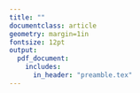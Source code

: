 ```yaml
---
title: ""
documentclass: article
geometry: margin=1in
fontsize: 12pt
output:
  pdf_document:
    includes:
      in_header: "preamble.tex"
---
```


\begin{equation}
\eqnbig{
    u_{j} =
        \betaVec' \xVec_{j} +
        \alpha p_{j} +
        \varepsilon_{j}
        \hspace{0.5in}
        \varepsilon_{j} \sim \textrm{Gumbel}\left(0,\frac{\pi^2}{6}\right)
}
\label{eq:utilityPreference}
\end{equation}

\begin{equation}
\eqnBIG{
    \hat{\omegaVec} = 
        \frac{
            \hat{\betaVec}_j
        }{
            - \hat{\alpha}_j
        }
}
\label{eq:wtpComputed}
\end{equation}